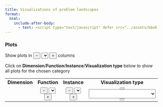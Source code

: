 ```yaml
---
title: Visualizations of problem landscapes 
format:
  html:
    include-after-body: 
      - text: <script type="text/javascript" defer src="../assets/bbob-mixint/js/bbob.js"></script>
---
```


### Plots

Show plots in 
<button id="colPrev" onclick="getPrev(this)" class="button">&minus;</button>
<select id="col" onchange="changePlot()" class="dropdown"></select>
<button id="colNext" onclick="getNext(this)" class="button">+</button> 
columns 

Click on <b>Dimension</b>/<b>Function</b>/<b>Instance</b>/<b>Visualization type</b> below to show all plots for the chosen category

<table BORDER="0" width=100%>
<tr>
<td align="center" onclick="selectNode(this)" id="dimAll" class="off"><b>Dimension</b></td>
<td align="center" onclick="selectNode(this)" id="funAll" class="off"><b>Function</b></td>
<td align="center" onclick="selectNode(this)" id="insAll" class="off"><b>Instance</b></td>
<td align="center" onclick="selectNode(this)" id="typAll" class="on"><b>Visualization type</b></td>
</tr>
<tr>
<td class="select" align="center">
<button id="dimPrev" onclick="getPrev(this)" class="button" hidden>&minus;</button>
<div id="dim" class="dropdown" disabled></div>
<button id="dimNext" onclick="getNext(this)" class="button" hidden>+</button>
</td>
<td class="select" align="center">
<button id="funPrev" onclick="getPrev(this)" class="button">&minus;</button>
<select id="fun" onchange="changePlot()" class="dropdown"></select>
<button id="funNext" onclick="getNext(this)" class="button">+</button>
</td>
<td class="select" align="center">
<button id="insPrev" onclick="getPrev(this)" class="button">&minus;</button>
<select id="ins" onchange="changePlot()" class="dropdown"></select>
<button id="insNext" onclick="getNext(this)" class="button">+</button>
</td>
<td class="select" align="center">
<button id="typPrev" onclick="getPrev(this)" class="button"><i class="arrow left"></i></button>
<select id="typ" onchange="changePlot()" style="width:220px;height:30px;">
</select>
<button id="typNext" onclick="getNext(this)" class="button"><i class="arrow right"></i></button>
</td>
</tr>
</table>

<!-- <textarea id="result" num=7></textarea> -->

<div id="images" width=100%></div>
